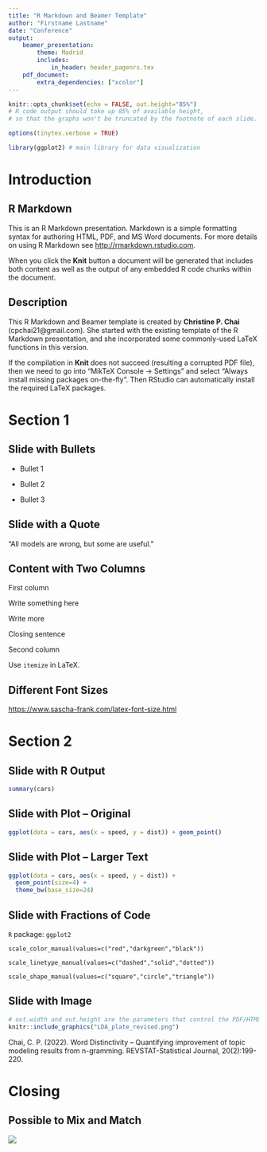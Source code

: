```yaml
---
title: "R Markdown and Beamer Template"
author: "Firstname Lastname"
date: "Conference"
output: 
    beamer_presentation:
        theme: Madrid
        includes:
            in_header: header_pagenrs.tex
    pdf_document:
        extra_dependencies: ["xcolor"]
---
```


```r
knitr::opts_chunk$set(echo = FALSE, out.height="85%")
# R code output should take up 85% of available height, 
# so that the graphs won't be truncated by the footnote of each slide.

options(tinytex.verbose = TRUE)

library(ggplot2) # main library for data visualization
```

# Introduction

## R Markdown

This is an R Markdown presentation. Markdown is a simple formatting syntax for authoring HTML, PDF, and MS Word documents. For more details on using R Markdown see <http://rmarkdown.rstudio.com>.

\bigskip

When you click the **Knit** button a document will be generated that includes both content as well as the output of any embedded R code chunks within the document.

## Description

This R Markdown and Beamer template is created by **Christine P. Chai** (cpchai21@gmail.com). She started with the existing template of the R Markdown presentation, and she incorporated some commonly-used LaTeX functions in this version.  

\bigskip

If the compilation in **Knit** does not succeed (resulting a corrupted PDF file), then we need to go into "MikTeX Console $\rightarrow$ Settings" and select "Always install missing packages on-the-fly". Then RStudio can automatically install the required LaTeX packages.


# Section 1


## Slide with Bullets

- Bullet 1

\bigskip

- Bullet 2

\bigskip

- Bullet 3

## Slide with a Quote

\Large
"All models are wrong, but some are useful."

\normalsize

\begin{flushright}
-- George Box, Statistician
\end{flushright}

## Content with Two Columns

\begincols
  \begincol{.50\textwidth}

First column 

\bigskip

Write something here  

Write more

\bigskip

Closing sentence

  \endcol
  \begincol{.50\textwidth}

Second column  

\bigskip

Use `itemize` in LaTeX.

\bigskip

\begin{itemize}
\item Item 1
\item Item 2
\item Item 3
\end{itemize}

  \endcol
\endcols

## Different Font Sizes

\begincols
  \begincol{.50\textwidth}

\begin{itemize}
\item {\tiny tiny}
  \medskip
\item {\scriptsize scriptsize}
  \medskip
\item {\footnotesize footnotesize}
  \medskip
\item {\small small}
  \medskip
\item {\normalsize normalsize (default)}
\end{itemize}

  \endcol
  \begincol{.50\textwidth}

\begin{itemize}
\item {\large large}
  \medskip
\item {\Large Large}
  \medskip
\item {\LARGE LARGE}
  \medskip
\item {\huge huge}
  \medskip
\item {\Huge Huge}
\end{itemize}

  \endcol
\endcols

\bigskip

\bigskip

\bigskip

\footnotesize <https://www.sascha-frank.com/latex-font-size.html>

# Section 2

## Slide with R Output

```r
summary(cars)
```

## Slide with Plot -- Original

```r
ggplot(data = cars, aes(x = speed, y = dist)) + geom_point()
```


## Slide with Plot -- Larger Text

```r
ggplot(data = cars, aes(x = speed, y = dist)) +
  geom_point(size=4) +
  theme_bw(base_size=24)
```

## Slide with Fractions of Code

`R` package: `ggplot2` 

\bigskip

`scale_color_manual(values=c("red","darkgreen","black"))`  

`scale_linetype_manual(values=c("dashed","solid","dotted"))`  

`scale_shape_manual(values=c("square","circle","triangle"))`  

## Slide with Image

```r
# out.width and out.height are the parameters that control the PDF/HTML output.
knitr::include_graphics("LDA_plate_revised.png")
``` 

\footnotesize Chai, C. P. (2022). Word Distinctivity -- Quantifying improvement of topic modeling results from n-gramming. REVSTAT-Statistical Journal, 20(2):199-220.


# Closing

## Possible to Mix and Match

\begincols
  \begincol{.50\textwidth}

\begin{center}
\huge Have fun!
\end{center}

  \endcol
  \begincol{.50\textwidth}

![](example-image.JPG)

  \endcol
\endcols
